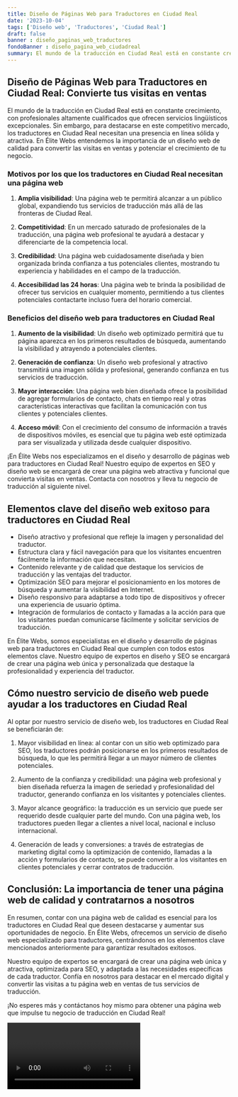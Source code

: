 ```yaml
---
title: Diseño de Páginas Web para Traductores en Ciudad Real
date: '2023-10-04'
tags: ['Diseño web', 'Traductores', 'Ciudad Real']
draft: false
banner : diseño_paginas_web_traductores
fondoBanner : diseño_pagina_web_ciudadreal
summary: El mundo de la traducción en Ciudad Real está en constante crecimiento, con profesionales altamente cualificados que ofrecen servicios lingüísticos excepcionales. Sin embargo, para destacarse en este competitivo mercado, los traductores en Ciudad Real necesitan una presencia en línea sólida y atractiva. En Élite Webs entendemos la importancia de un diseño web de calidad para convertir las visitas en ventas y potenciar el crecimiento de tu negocio.
---
```


## **Diseño de Páginas Web para Traductores en Ciudad Real: Convierte tus visitas en ventas**

El mundo de la traducción en Ciudad Real está en constante crecimiento, con profesionales altamente cualificados que ofrecen servicios lingüísticos excepcionales. Sin embargo, para destacarse en este competitivo mercado, los traductores en Ciudad Real necesitan una presencia en línea sólida y atractiva. En Élite Webs entendemos la importancia de un diseño web de calidad para convertir las visitas en ventas y potenciar el crecimiento de tu negocio.

### **Motivos por los que los traductores en Ciudad Real necesitan una página web**

1. **Amplia visibilidad**: Una página web te permitirá alcanzar a un público global, expandiendo tus servicios de traducción más allá de las fronteras de Ciudad Real.

2. **Competitividad**: En un mercado saturado de profesionales de la traducción, una página web profesional te ayudará a destacar y diferenciarte de la competencia local.

3. **Credibilidad**: Una página web cuidadosamente diseñada y bien organizada brinda confianza a tus potenciales clientes, mostrando tu experiencia y habilidades en el campo de la traducción.

4. **Accesibilidad las 24 horas**: Una página web te brinda la posibilidad de ofrecer tus servicios en cualquier momento, permitiendo a tus clientes potenciales contactarte incluso fuera del horario comercial.

### **Beneficios del diseño web para traductores en Ciudad Real**

1. **Aumento de la visibilidad**: Un diseño web optimizado permitirá que tu página aparezca en los primeros resultados de búsqueda, aumentando la visibilidad y atrayendo a potenciales clientes.

2. **Generación de confianza**: Un diseño web profesional y atractivo transmitirá una imagen sólida y profesional, generando confianza en tus servicios de traducción.

3. **Mayor interacción**: Una página web bien diseñada ofrece la posibilidad de agregar formularios de contacto, chats en tiempo real y otras características interactivas que facilitan la comunicación con tus clientes y potenciales clientes.

4. **Acceso móvil**: Con el crecimiento del consumo de información a través de dispositivos móviles, es esencial que tu página web esté optimizada para ser visualizada y utilizada desde cualquier dispositivo.

¡En Élite Webs nos especializamos en el diseño y desarrollo de páginas web para traductores en Ciudad Real! Nuestro equipo de expertos en SEO y diseño web se encargará de crear una página web atractiva y funcional que convierta visitas en ventas. Contacta con nosotros y lleva tu negocio de traducción al siguiente nivel.

<GifSeo />

<Cta />

## Elementos clave del diseño web exitoso para traductores en Ciudad Real

- Diseño atractivo y profesional que refleje la imagen y personalidad del traductor.
- Estructura clara y fácil navegación para que los visitantes encuentren fácilmente la información que necesitan.
- Contenido relevante y de calidad que destaque los servicios de traducción y las ventajas del traductor.
- Optimización SEO para mejorar el posicionamiento en los motores de búsqueda y aumentar la visibilidad en Internet.
- Diseño responsivo para adaptarse a todo tipo de dispositivos y ofrecer una experiencia de usuario óptima.
- Integración de formularios de contacto y llamadas a la acción para que los visitantes puedan comunicarse fácilmente y solicitar servicios de traducción.

En Élite Webs, somos especialistas en el diseño y desarrollo de páginas web para traductores en Ciudad Real que cumplen con todos estos elementos clave. Nuestro equipo de expertos en diseño y SEO se encargará de crear una página web única y personalizada que destaque la profesionalidad y experiencia del traductor.

## Cómo nuestro servicio de diseño web puede ayudar a los traductores en Ciudad Real

Al optar por nuestro servicio de diseño web, los traductores en Ciudad Real se beneficiarán de:

1. Mayor visibilidad en línea: al contar con un sitio web optimizado para SEO, los traductores podrán posicionarse en los primeros resultados de búsqueda, lo que les permitirá llegar a un mayor número de clientes potenciales.

2. Aumento de la confianza y credibilidad: una página web profesional y bien diseñada refuerza la imagen de seriedad y profesionalidad del traductor, generando confianza en los visitantes y potenciales clientes.

3. Mayor alcance geográfico: la traducción es un servicio que puede ser requerido desde cualquier parte del mundo. Con una página web, los traductores pueden llegar a clientes a nivel local, nacional e incluso internacional.

4. Generación de leads y conversiones: a través de estrategias de marketing digital como la optimización de contenido, llamadas a la acción y formularios de contacto, se puede convertir a los visitantes en clientes potenciales y cerrar contratos de traducción.

## Conclusión: La importancia de tener una página web de calidad y contratarnos a nosotros

En resumen, contar con una página web de calidad es esencial para los traductores en Ciudad Real que deseen destacarse y aumentar sus oportunidades de negocio. En Élite Webs, ofrecemos un servicio de diseño web especializado para traductores, centrándonos en los elementos clave mencionados anteriormente para garantizar resultados exitosos.

Nuestro equipo de expertos se encargará de crear una página web única y atractiva, optimizada para SEO, y adaptada a las necesidades específicas de cada traductor. Confía en nosotros para destacar en el mercado digital y convertir las visitas a tu página web en ventas de tus servicios de traducción.

¡No esperes más y contáctanos hoy mismo para obtener una página web que impulse tu negocio de traducción en Ciudad Real!

<Video />

<CtaBot job='Traductores' city='Ciudad Real'/>

<Gmaps query='Ciudad Real+españa+maps' />